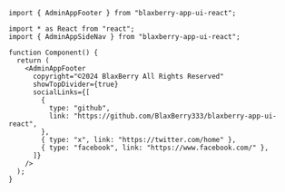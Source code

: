 
<Meta of={Stories} />

<Title>\<AdminAppFooter></Title>

```tsx
import { AdminAppFooter } from "blaxberry-app-ui-react";
```

```tsx
import * as React from "react";
import { AdminAppSideNav } from "blaxberry-app-ui-react";

function Component() {
  return (
    <AdminAppFooter
      copyright="©2024 BlaxBerry All Rights Reserved"
      showTopDivider={true}
      socialLinks={[
        {
          type: "github",
          link: "https://github.com/BlaxBerry333/blaxberry-app-ui-react",
        },
        { type: "x", link: "https://twitter.com/home" },
        { type: "facebook", link: "https://www.facebook.com/" },
      ]}
    />
  );
}
```
